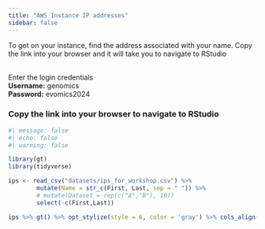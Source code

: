 ```yaml
---
title: "AWS Instance IP addresses"
sidebar: false
---
```


To get on your instance, find the address associated with your name. Copy the link into your browser and it will take you to navigate to RStudio
 
 \
Enter the login credentials \
**Username:** genomics \
**Password:** evomics2024

### Copy the link into your browser to navigate to RStudio

```r
#| message: false
#| echo: false
#| warning: false

library(gt)
library(tidyverse)

ips <- read_csv("datasets/ips_for_workshop.csv") %>%
        mutate(Name = str_c(First, Last, sep = " ")) %>%
        # mutate(Dataset = rep(c("A","B"), 10))
        select(-c(First,Last))

ips %>% gt() %>% opt_stylize(style = 6, color = 'gray') %>% cols_align(align = "left")

```

